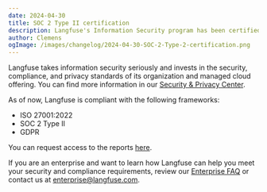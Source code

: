 ```yaml
---
date: 2024-04-30
title: SOC 2 Type II certification
description: Langfuse's Information Security program has been certified to the SOC 2 Type II standard.
author: Clemens
ogImage: /images/changelog/2024-04-30-SOC-2-Type-2-certification.png
---
```



<ChangelogHeader />

Langfuse takes information security seriously and invests in the security, compliance, and privacy standards of its organization and managed cloud offering. You can find more information in our [Security & Privacy Center](/security/soc2).

As of now, Langfuse is compliant with the following frameworks:

- ISO 27001:2022
- SOC 2 Type II
- GDPR

You can request access to the reports [here](/request-security-docs).

If you are an enterprise and want to learn how Langfuse can help you meet your security and compliance requirements, review our [Enterprise FAQ](/enterprise) or contact us at enterprise@langfuse.com.
